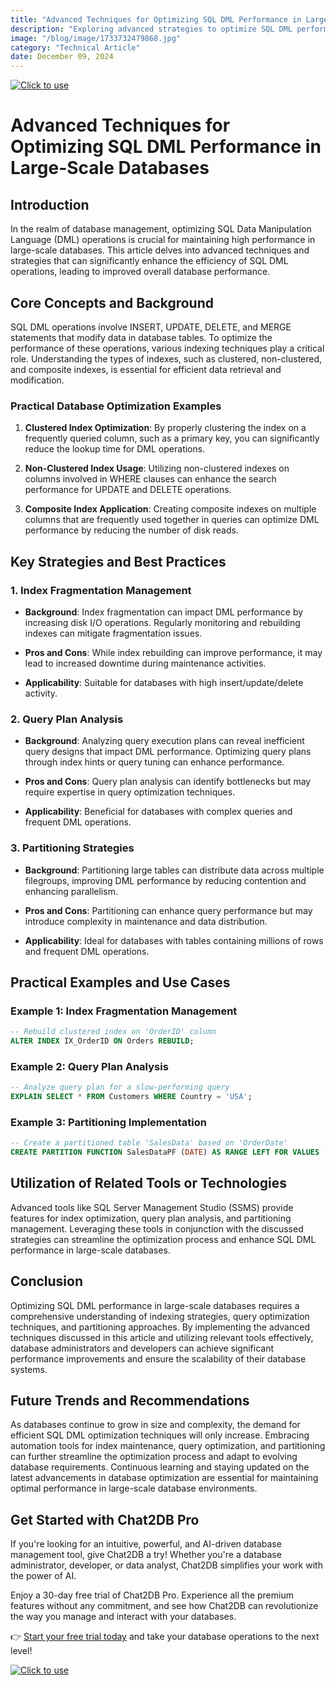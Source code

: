 ```yaml
---
title: "Advanced Techniques for Optimizing SQL DML Performance in Large-Scale Databases"
description: "Exploring advanced strategies to optimize SQL DML performance in large-scale databases, with a focus on practical examples and best practices."
image: "/blog/image/1733732479868.jpg"
category: "Technical Article"
date: December 09, 2024
---
```

[![Click to use](/image/blog/bg/chat2db1.png)](https://app.chat2db.ai/)
# Advanced Techniques for Optimizing SQL DML Performance in Large-Scale Databases


<Authors date="December 09, 2024">
  <Author name="Jing" link="https://chat2db.ai" />
</Authors>

## Introduction

In the realm of database management, optimizing SQL Data Manipulation Language (DML) operations is crucial for maintaining high performance in large-scale databases. This article delves into advanced techniques and strategies that can significantly enhance the efficiency of SQL DML operations, leading to improved overall database performance.

## Core Concepts and Background

SQL DML operations involve INSERT, UPDATE, DELETE, and MERGE statements that modify data in database tables. To optimize the performance of these operations, various indexing techniques play a critical role. Understanding the types of indexes, such as clustered, non-clustered, and composite indexes, is essential for efficient data retrieval and modification.

### Practical Database Optimization Examples

1. **Clustered Index Optimization**: By properly clustering the index on a frequently queried column, such as a primary key, you can significantly reduce the lookup time for DML operations.

2. **Non-Clustered Index Usage**: Utilizing non-clustered indexes on columns involved in WHERE clauses can enhance the search performance for UPDATE and DELETE operations.

3. **Composite Index Application**: Creating composite indexes on multiple columns that are frequently used together in queries can optimize DML performance by reducing the number of disk reads.

## Key Strategies and Best Practices

### 1. Index Fragmentation Management

- **Background**: Index fragmentation can impact DML performance by increasing disk I/O operations. Regularly monitoring and rebuilding indexes can mitigate fragmentation issues.

- **Pros and Cons**: While index rebuilding can improve performance, it may lead to increased downtime during maintenance activities.

- **Applicability**: Suitable for databases with high insert/update/delete activity.

### 2. Query Plan Analysis

- **Background**: Analyzing query execution plans can reveal inefficient query designs that impact DML performance. Optimizing query plans through index hints or query tuning can enhance performance.

- **Pros and Cons**: Query plan analysis can identify bottlenecks but may require expertise in query optimization techniques.

- **Applicability**: Beneficial for databases with complex queries and frequent DML operations.

### 3. Partitioning Strategies

- **Background**: Partitioning large tables can distribute data across multiple filegroups, improving DML performance by reducing contention and enhancing parallelism.

- **Pros and Cons**: Partitioning can enhance query performance but may introduce complexity in maintenance and data distribution.

- **Applicability**: Ideal for databases with tables containing millions of rows and frequent DML operations.

## Practical Examples and Use Cases

### Example 1: Index Fragmentation Management

```sql
-- Rebuild clustered index on 'OrderID' column
ALTER INDEX IX_OrderID ON Orders REBUILD;
```

### Example 2: Query Plan Analysis

```sql
-- Analyze query plan for a slow-performing query
EXPLAIN SELECT * FROM Customers WHERE Country = 'USA';
```

### Example 3: Partitioning Implementation

```sql
-- Create a partitioned table 'SalesData' based on 'OrderDate'
CREATE PARTITION FUNCTION SalesDataPF (DATE) AS RANGE LEFT FOR VALUES ('2022-01-01', '2023-01-01');
```

## Utilization of Related Tools or Technologies

Advanced tools like SQL Server Management Studio (SSMS) provide features for index optimization, query plan analysis, and partitioning management. Leveraging these tools in conjunction with the discussed strategies can streamline the optimization process and enhance SQL DML performance in large-scale databases.

## Conclusion

Optimizing SQL DML performance in large-scale databases requires a comprehensive understanding of indexing strategies, query optimization techniques, and partitioning approaches. By implementing the advanced techniques discussed in this article and utilizing relevant tools effectively, database administrators and developers can achieve significant performance improvements and ensure the scalability of their database systems.

## Future Trends and Recommendations

As databases continue to grow in size and complexity, the demand for efficient SQL DML optimization techniques will only increase. Embracing automation tools for index maintenance, query optimization, and partitioning can further streamline the optimization process and adapt to evolving database requirements. Continuous learning and staying updated on the latest advancements in database optimization are essential for maintaining optimal performance in large-scale database environments.


## Get Started with Chat2DB Pro

If you're looking for an intuitive, powerful, and AI-driven database management tool, give Chat2DB a try! Whether you're a database administrator, developer, or data analyst, Chat2DB simplifies your work with the power of AI.

Enjoy a 30-day free trial of Chat2DB Pro. Experience all the premium features without any commitment, and see how Chat2DB can revolutionize the way you manage and interact with your databases.

👉 [Start your free trial today](https://app.chat2db.ai/) and take your database operations to the next level!

[![Click to use](/image/blog/bg/chat2db.jpg)](https://app.chat2db.ai/)